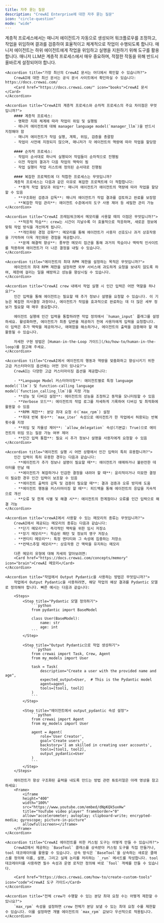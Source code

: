 ```yaml
---
title: 자주 묻는 질문
description: "CrewAI Enterprise에 대한 자주 묻는 질문"
icon: "circle-question"
mode: "wide"
---
```


<AccordionGroup>
    <Accordion title="계층적 프로세스에서 작업 실행은 어떻게 처리됩니까?">
        계층적 프로세스에서는 매니저 에이전트가 자동으로 생성되어 워크플로우를 조정하고, 작업을 위임하며 결과를 검증하여 효율적이고 체계적으로 작업이 수행되도록 합니다. 매니저 에이전트는 하위 에이전트에게 작업을 위임하고 실행을 지원하기 위해 도구를 활용합니다. 매니저 LLM은 계층적 프로세스에서 매우 중요하며, 적절한 작동을 위해 반드시 올바르게 설정되어야 합니다.
    </Accordion>

    <Accordion title="가장 최신의 CrewAI 문서는 어디에서 확인할 수 있습니까?">
        CrewAI에 대한 최신 문서는 공식 문서 사이트에서 확인하실 수 있습니다: https://docs.crewai.com/
        <Card href="https://docs.crewai.com/" icon="books">CrewAI 문서</Card>
    </Accordion>

    <Accordion title="CrewAI의 계층적 프로세스와 순차적 프로세스의 주요 차이점은 무엇입니까?">
        #### 계층적 프로세스:
        - 명확한 지휘 체계에 따라 작업이 위임 및 실행됨
        - 매니저 에이전트에 대해 manager language model(`manager_llm`)을 반드시 지정해야 함
        - 매니저 에이전트가 작업 실행, 계획, 위임, 검증을 총괄함
        - 작업이 사전에 지정되지 않으며, 매니저가 각 에이전트의 역량에 따라 작업을 할당함

        #### 순차적 프로세스:
        - 작업이 순서대로 하나씩 실행되어 작업들이 순차적으로 진행됨
        - 이전 작업의 결과가 다음 작업의 맥락이 됨
        - 작업 실행이 작업 리스트에 정의된 순서대로 진행됨

        #### 복잡한 프로젝트에 더 적합한 프로세스는 무엇입니까?
        계층적 프로세스는 다음과 같은 이유로 복잡한 프로젝트에 더 적합합니다:
        - **동적 작업 할당과 위임**: 매니저 에이전트가 에이전트의 역량에 따라 작업을 할당할 수 있음
        - **구조화된 검증과 감독**: 매니저 에이전트가 작업 결과를 검토하고 완료를 보장함
        - **복잡한 작업 관리**: 에이전트 수준에서의 도구 사용 제어 등 세밀한 관리 가능
    </Accordion>

    <Accordion title="CrewAI 프레임워크에서 메모리를 사용할 때의 이점은 무엇입니까?">
        - **적응적 학습**: crew는 시간이 지날수록 더 효율적으로 적응하며, 새로운 정보에 맞춰 작업 방식을 개선하게 됩니다.
        - **개인화된 경험 강화**: 메모리를 통해 에이전트가 사용자 선호도나 과거 상호작용을 기억하여 더욱 개인화된 경험을 제공합니다.
        - **문제 해결력 향상**: 풍부한 메모리 접근을 통해 과거의 학습이나 맥락적 인사이트를 적용하여 에이전트가 더 나은 결정을 내릴 수 있습니다.
    </Accordion>

    <Accordion title="에이전트의 최대 RPM 제한을 설정하는 목적은 무엇입니까?">
        에이전트의 최대 RPM 제한을 설정하면 외부 서비스에 과도하게 요청을 보내지 않도록 하여, 제한에 걸리는 일을 예방하고 성능을 향상시킬 수 있습니다.
    </Accordion>

    <Accordion title="CrewAI crew 내에서 작업 실행 시 인간 입력은 어떤 역할을 하나요?">
        인간 입력을 통해 에이전트는 필요할 때 추가 정보나 설명을 요청할 수 있습니다. 이 기능은 복잡한 의사결정 과정이나, 에이전트가 작업을 효과적으로 완료하는 데 더 많은 세부 정보가 필요할 때 매우 중요합니다.

        에이전트 실행에 인간 입력을 통합하려면 작업 정의에서 `human_input` 플래그를 설정하세요. 활성화하면, 에이전트가 최종 답변을 제공하기 전에 사용자에게 입력을 요청합니다. 이 입력은 추가 맥락을 제공하거나, 애매함을 해소하거나, 에이전트의 출력을 검증해야 할 때 활용될 수 있습니다.

        자세한 구현 방법은 [Human-in-the-Loop 가이드](/ko/how-to/human-in-the-loop)를 참고해 주세요.
    </Accordion>

    <Accordion title="CrewAI에서 에이전트의 행동과 역량을 맞춤화하고 향상시키기 위한 고급 커스터마이징 옵션에는 어떤 것이 있나요?">
        CrewAI는 다양한 고급 커스터마이징 옵션을 제공합니다:

        - **Language Model 커스터마이징**: 에이전트별로 특정 language model(`llm`) 및 function-calling language model(`function_calling_llm`)을 지정 가능
        - **성능 및 디버깅 설정**: 에이전트의 성능을 조정하고 동작을 모니터링할 수 있음
        - **Verbose 모드**: 에이전트의 작업 로그를 자세하게 기록하여 디버깅 및 최적화에 활용할 수 있음
        - **RPM 제한**: 분당 최대 요청 수(`max_rpm`) 설정
        - **최대 반복 횟수**: `max_iter` 속성으로 에이전트가 한 작업에서 허용되는 반복 횟수를 지정
        - **위임 및 자율성 제어**: `allow_delegation` 속성(기본값: True)으로 에이전트의 위임 또는 질문 가능 여부 제어
        - **인간 입력 통합**: 필요 시 추가 정보나 설명을 사용자에게 요청할 수 있음
    </Accordion>

    <Accordion title="에이전트 실행 시 어떤 상황에서 인간 입력이 특히 유용합니까?">
        인간 입력이 특히 유용한 경우는 다음과 같습니다:
        - **에이전트가 추가 정보나 설명이 필요할 때**: 에이전트가 애매하거나 불완전한 데이터를 만날 때
        - **에이전트가 복잡하거나 민감한 결정을 내려야 할 때**: 윤리적이거나 미묘한 결정이 필요한 경우 인간 입력이 보조할 수 있음
        - **에이전트 출력의 감독 및 검증이 필요할 때**: 결과 검증과 오류 방지에 도움
        - **에이전트 행동을 커스터마이징 할 때**: 피드백을 통해 에이전트의 응답을 지속적으로 개선
        - **오류 및 한계 식별 및 해결 시**: 에이전트의 한계점이나 오류를 인간 입력으로 해결 가능
    </Accordion>

    <Accordion title="crewAI에서 사용할 수 있는 메모리의 종류는 무엇입니까?">
        CrewAI에서 제공되는 메모리의 종류는 다음과 같습니다:
        - **단기 메모리**: 즉각적인 맥락을 위한 임시 저장소
        - **장기 메모리**: 학습된 패턴 및 정보의 영구 저장소
        - **엔티티 메모리**: 특정 엔티티와 그 속성에 집중하는 저장소
        - **컨텍스추얼 메모리**: 상호작용 간 맥락을 유지하는 메모리

        다른 메모리 유형에 대해 자세히 알아보려면:
        <Card href="https://docs.crewai.com/concepts/memory" icon="brain">CrewAI 메모리</Card>
    </Accordion>

    <Accordion title="작업에서 Output Pydantic을 사용하는 방법은 무엇입니까?">
        작업에서 Output Pydantic을 사용하려면, 해당 작업의 예상 결과를 Pydantic 모델로 정의해야 합니다. 빠른 예시는 다음과 같습니다:

        <Steps>
            <Step title="Pydantic 모델 정의하기">
                ```python
                from pydantic import BaseModel

                class User(BaseModel):
                    name: str
                    age: int
                ```
            </Step>

            <Step title="Output Pydantic으로 작업 생성하기">
                ```python
                from crewai import Task, Crew, Agent
                from my_models import User

                task = Task(
                    description="Create a user with the provided name and age",
                    expected_output=User,  # This is the Pydantic model
                    agent=agent,
                    tools=[tool1, tool2]
                )
                ```
            </Step>

            <Step title="에이전트에서 output_pydantic 속성 설정">
                ```python
                from crewai import Agent
                from my_models import User

                agent = Agent(
                    role='User Creator',
                    goal='Create users',
                    backstory='I am skilled in creating user accounts',
                    tools=[tool1, tool2],
                    output_pydantic=User
                )
                ```
            </Step>
        </Steps>

        에이전트가 항상 구조화된 출력을 내도록 만드는 방법 관련 튜토리얼은 아래 영상을 참고하세요:
        <Frame>
            <iframe
            height="400"
            width="100%"
            src="https://www.youtube.com/embed/dNpKQk5uxHw"
            title="YouTube video player" frameborder="0"
            allow="accelerometer; autoplay; clipboard-write; encrypted-media; gyroscope; picture-in-picture"
            allowfullscreen></iframe>
        </Frame>
    </Accordion>

    <Accordion title="CrewAI 에이전트를 위한 커스텀 도구는 어떻게 만들 수 있습니까?">
        CrewAI에서 제공하는 `BaseTool` 클래스를 상속받아 커스텀 도구를 직접 만들거나, tool 데코레이터를 활용할 수 있습니다. 상속 방식은 `BaseTool`을 상속하는 새로운 클래스를 정의해 이름, 설명, 그리고 실제 논리를 처리하는 `_run` 메서드를 작성합니다. tool 데코레이터를 사용하면 필수 속성과 운영 로직만 정의해 바로 `Tool` 객체를 만들 수 있습니다.

        <Card href="https://docs.crewai.com/how-to/create-custom-tools" icon="code">CrewAI 도구 가이드</Card>
    </Accordion>

    <Accordion title="전체 crew가 수행할 수 있는 분당 최대 요청 수는 어떻게 제한할 수 있나요?">
        `max_rpm` 속성을 설정하면 crew 전체가 분당 보낼 수 있는 최대 요청 수를 제한할 수 있습니다. 이를 설정하면 개별 에이전트의 `max_rpm` 값보다 우선적으로 적용됩니다.
    </Accordion>
</AccordionGroup>